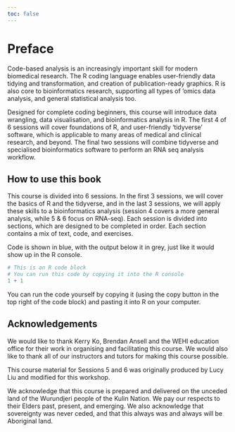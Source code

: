 ```yaml
---
toc: false
---
```


# Preface {.unnumbered}

Code-based analysis is an increasingly important skill for modern biomedical research. The R coding language enables user-friendly data tidying and transformation, and creation of publication-ready graphics. R is also core to bioinformatics research, supporting all types of ’omics data analysis, and general statistical analysis too.  

Designed for complete coding beginners, this course will introduce data wrangling, data visualisation, and bioinformatics analysis in R. The first 4 of 6 sessions will cover foundations of R, and user-friendly ‘tidyverse’ software, which is applicable to many areas of medical and clinical research, and beyond. The final two sessions will combine tidyverse and specialised bioinformatics software to perform an RNA seq analysis workflow. 

## How to use this book
This course is divided into 6 sessions. In the first 3 sessions, we will cover the basics of R and the tidyverse, and in the last 3 sessions, we will apply these skills to a bioinformatics analysis (session 4 covers a more general analysis, while 5 & 6 focus on RNA-seq). Each session is divided into sections, which are designed to be completed in order. Each section contains a mix of text, code, and exercises.

Code is shown in blue, with the output below it in grey, just like it would show up in the R console.

```r
# This is an R code block
# You can run this code by copying it into the R console
1 + 1
```

You can run the code yourself by copying it (using the copy button in the top right of the code block) and pasting it into R on your computer.

## Acknowledgements
We would like to thank Kerry Ko, Brendan Ansell and the WEHI education office for their work in organising and facilitating this course. We would also like to thank all of our instructors and tutors for making this course possible.

This course material for Sessions 5 and 6 was originally produced by Lucy Liu and modified for this workshop.

We acknowledge that this course is prepared and delivered on the unceded land of the Wurundjeri people of the Kulin Nation. We pay our respects to their Elders past, present, and emerging. We also acknowledge that sovereignty was never ceded, and that this always was and always will be Aboriginal land.
